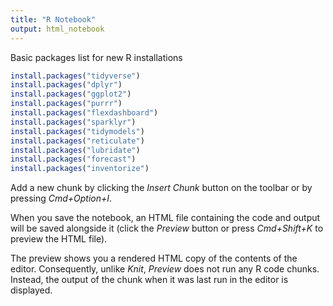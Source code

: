 ```yaml
---
title: "R Notebook"
output: html_notebook
---
```


Basic packages list for new R installations

```r
install.packages("tidyverse")
install.packages("dplyr")
install.packages("ggplot2")
install.packages("purrr")
install.packages("flexdashboard")
install.packages("sparklyr")
install.packages("tidymodels")
install.packages("reticulate")
install.packages("lubridate")
install.packages("forecast")
install.packages("inventorize")

```

Add a new chunk by clicking the *Insert Chunk* button on the toolbar or by pressing *Cmd+Option+I*.

When you save the notebook, an HTML file containing the code and output will be saved alongside it (click the *Preview* button or press *Cmd+Shift+K* to preview the HTML file). 

The preview shows you a rendered HTML copy of the contents of the editor. Consequently, unlike *Knit*, *Preview* does not run any R code chunks. Instead, the output of the chunk when it was last run in the editor is displayed.

